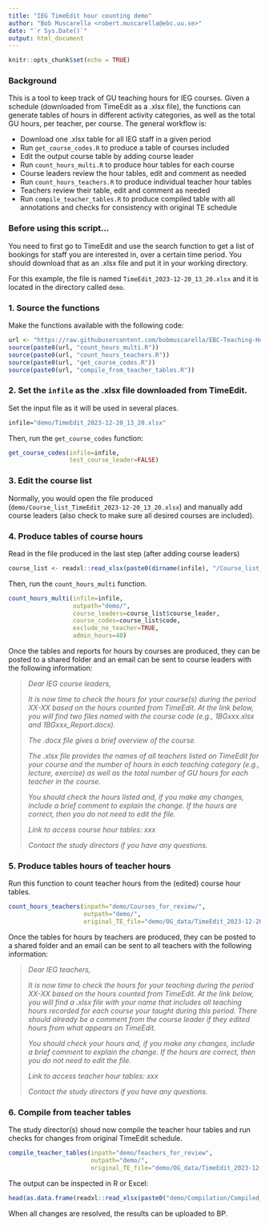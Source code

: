 ```yaml
---
title: "IEG TimeEdit hour counting demo"
author: "Bob Muscarella <robert.muscarella@ebc.uu.se>"
date: "`r Sys.Date()`"
output: html_document
---
```


```r
knitr::opts_chunk$set(echo = TRUE)
```

### Background

This is a tool to keep track of GU teaching hours for IEG courses. Given a schedule (downloaded from TimeEdit as a .xlsx file), the functions can generate tables of hours in different activity categories, as well as the total GU hours, per teacher, per course. The general workflow is:

-   Download one .xlsx table for all IEG staff in a given period
-   Run `get_course_codes.R` to produce a table of courses included
-   Edit the output course table by adding course leader
-   Run `count_hours_multi.R` to produce hour tables for each course
-   Course leaders review the hour tables, edit and comment as needed
-   Run `count_hours_teachers.R` to produce individual teacher hour tables
-   Teachers review their table, edit and comment as needed
-   Run `compile_teacher_tables.R` to produce compiled table with all annotations and checks for consistency with original TE schedule

### Before using this script...

You need to first go to TimeEdit and use the search function to get a list of bookings for staff you are interested in, over a certain time period. You should download that as an .xlsx file and put it in your working directory.

For this example, the file is named `TimeEdit_2023-12-20_13_20.xlsx` and it is located in the directory called `demo`.

### 1. Source the functions

Make the functions available with the following code:

```r
url <- "https://raw.githubusercontent.com/bobmuscarella/EBC-Teaching-Hours-Calculator/master/"
source(paste0(url, "count_hours_multi.R"))
source(paste0(url, "count_hours_teachers.R"))
source(paste0(url, "get_course_codes.R"))
source(paste0(url, "compile_from_teacher_tables.R"))
```

### 2. Set the `infile` as the .xlsx file downloaded from TimeEdit.

Set the input file as it will be used in several places.

```r
infile="demo/TimeEdit_2023-12-20_13_20.xlsx"
```

Then, run the `get_course_codes` function:

```r
get_course_codes(infile=infile, 
                 test_course_leader=FALSE)
```

### 3. Edit the course list

Normally, you would open the file produced (`demo/Course_list_TimeEdit_2023-12-20_13_20.xlsx`) and manually add course leaders (also check to make sure all desired courses are included).

### 4. Produce tables of course hours

Read in the file produced in the last step (after adding course leaders)

```r
course_list <- readxl::read_xlsx(paste0(dirname(infile), "/Course_list_", basename(infile)))
```

Then, run the `count_hours_multi` function.

```r
count_hours_multi(infile=infile,
                  outpath="demo/",
                  course_leaders=course_list$course_leader,
                  course_codes=course_list$code,
                  exclude_no_teacher=TRUE,
                  admin_hours=40)
```

Once the tables and reports for hours by courses are produced, they can be posted to a shared folder and an email can be sent to course leaders with the following information:

> *Dear IEG course leaders,*
>
> *It is now time to check the hours for your course(s) during the period XX-XX based on the hours counted from TimeEdit. At the link below, you will find two files named with the course code (e.g., 1BGxxx.xlsx and 1BGxxx_Report.docx).*
>
> *The .docx file gives a brief overview of the course.*
>
> *The .xlsx file provides the names of all teachers listed on TimeEdit for your course and the number of hours in each teaching category (e.g., lecture, exercise) as well as the total number of GU hours for each teacher in the course.*
>
> *You should check the hours listed and, if you make any changes, include a brief comment to explain the change. If the hours are correct, then you do not need to edit the file.*
>
> *Link to access course hour tables: xxx*
>
> *Contact the study directors if you have any questions.*

### 5. Produce tables hours of teacher hours

Run this function to count teacher hours from the (edited) course hour tables.

```r
count_hours_teachers(inpath="demo/Courses_for_review/",
                     outpath="demo/",
                     original_TE_file="demo/OG_data/TimeEdit_2023-12-20_13_20.RDA")
```

Once the tables for hours by teachers are produced, they can be posted to a shared folder and an email can be sent to all teachers with the following information:

> *Dear IEG teachers,*
>
> *It is now time to check the hours for your teaching during the period XX-XX based on the hours counted from TimeEdit. At the link below, you will find a .xlsx file with your name that includes all teaching hours recorded for each course your taught during this period. There should already be a comment from the course leader if they edited hours from what appears on TimeEdit.*
>
> *You should check your hours and, if you make any changes, include a brief comment to explain the change. If the hours are correct, then you do not need to edit the file.*
>
> *Link to access teacher hour tables: xxx*
>
> *Contact the study directors if you have any questions.*

### 6. Compile from teacher tables

The study director(s) shoud now compile the teacher hour tables and run checks for changes from original TimeEdit schedule.

```r
compile_teacher_tables(inpath="demo/Teachers_for_review",
                       outpath="demo/",
                       original_TE_file="demo/OG_data/TimeEdit_2023-12-20_13_20.RDA")

```

The output can be inspected in R or Excel:

```r
head(as.data.frame(readxl::read_xlsx(paste0("demo/Compilation/Compiled_", basename(infile)))), 10)
```

When all changes are resolved, the results can be uploaded to BP.
